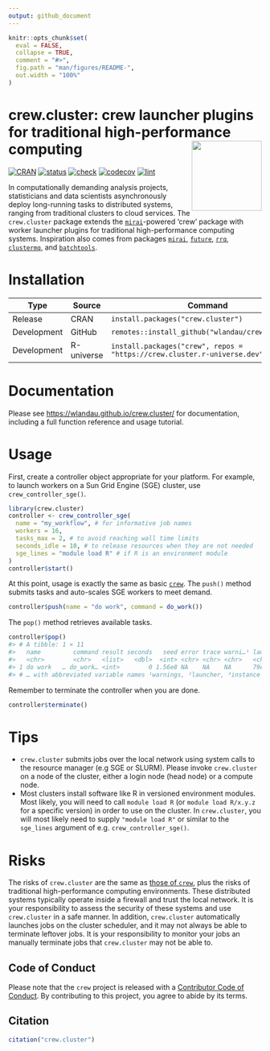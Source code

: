 ```yaml
---
output: github_document
---
```


```r
knitr::opts_chunk$set(
  eval = FALSE,
  collapse = TRUE,
  comment = "#>",
  fig.path = "man/figures/README-",
  out.width = "100%"
)
```

# crew.cluster: crew launcher plugins for traditional high-performance computing <img src='man/figures/logo-readme.png' align="right" height="139"/>

[![CRAN](https://www.r-pkg.org/badges/version/crew.cluster)](https://CRAN.R-project.org/package=crew.cluster)
[![status](https://www.repostatus.org/badges/latest/active.svg)](https://www.repostatus.org/#Active)
[![check](https://github.com/wlandau/crew.cluster/workflows/check/badge.svg)](https://github.com/wlandau/crew.cluster/actions?query=workflow%3Acheck)
[![codecov](https://codecov.io/gh/wlandau/crew.cluster/branch/main/graph/badge.svg?token=3T5DlLwUVl)](https://app.codecov.io/gh/wlandau/crew.cluster)
[![lint](https://github.com/wlandau/crew.cluster/workflows/lint/badge.svg)](https://github.com/wlandau/crew.cluster/actions?query=workflow%3Alint)

In computationally demanding analysis projects, statisticians and data scientists asynchronously deploy long-running tasks to distributed systems, ranging from traditional clusters to cloud services. The `crew.cluster` package extends the [`mirai`](https://github.com/shikokuchuo/mirai)-powered 'crew' package with worker launcher plugins for traditional high-performance computing systems. Inspiration also comes from packages [`mirai`](https://github.com/shikokuchuo/mirai), [`future`](https://future.futureverse.org/), [`rrq`](https://mrc-ide.github.io/rrq/), [`clustermq`](https://mschubert.github.io/clustermq/), and [`batchtools`](https://mllg.github.io/batchtools/).

# Installation

Type | Source | Command
---|---|---
Release | CRAN | `install.packages("crew.cluster")`
Development | GitHub | `remotes::install_github("wlandau/crew.cluster")`
Development | R-universe | `install.packages("crew", repos = "https://crew.cluster.r-universe.dev")`

# Documentation

Please see <https://wlandau.github.io/crew.cluster/> for documentation, including a full function reference and usage tutorial.

# Usage

First, create a controller object appropriate for your platform. For example, to launch workers on a Sun Grid Engine (SGE) cluster, use `crew_controller_sge()`.

```r
library(crew.cluster)
controller <- crew_controller_sge(
  name = "my_workflow", # for informative job names
  workers = 16,
  tasks_max = 2, # to avoid reaching wall time limits
  seconds_idle = 10, # to release resources when they are not needed
  sge_lines = "module load R" # if R is an environment module
)
controller$start()
```

At this point, usage is exactly the same as basic [`crew`](https://wlandau.github.io/crew). The `push()` method submits tasks and auto-scales SGE workers to meet demand.

```r
controller$push(name = "do work", command = do_work())
```

The `pop()` method retrieves available tasks.

```r
controller$pop()
#> # A tibble: 1 × 11
#>   name         command result seconds   seed error trace warni…¹ launc…² worker insta…³
#>   <chr>        <chr>   <list>   <dbl>  <int> <chr> <chr> <chr>   <chr>    <int> <chr>  
#> 1 do work   … do_work… <int>        0 1.56e8 NA    NA    NA      79e71c…      1 7686b2…
#> # … with abbreviated variable names ¹​warnings, ²​launcher, ³​instance
```

Remember to terminate the controller when you are done.

```r
controller$terminate()
```

# Tips

* `crew.cluster` submits jobs over the local network using system calls to the resource manager (e.g SGE or SLURM). Please invoke `crew.cluster` on a node of the cluster, either a login node (head node) or a compute node.
* Most clusters install software like R in versioned environment modules. Most likely, you will need to call `module load R` (or `module load R/x.y.z` for a specific version) in order to use on the cluster. In `crew.cluster`, you will most likely need to supply `"module load R"` or similar to the `sge_lines` argument of e.g. `crew_controller_sge()`.

# Risks

The risks of `crew.cluster` are the same as [those of `crew`](https://wlandau.github.io/crew/#risks), plus the risks of traditional high-performance computing environments. These distributed systems typically operate inside a firewall and trust the local network. It is your responsibility to assess the security of these systems and use `crew.cluster` in a safe manner. In addition, `crew.cluster` automatically launches jobs on the cluster scheduler, and it may not always be able to terminate leftover jobs. It is your responsibility to monitor your jobs an manually terminate jobs that `crew.cluster` may not be able to.

## Code of Conduct

Please note that the `crew` project is released with a [Contributor Code of Conduct](https://github.com/wlandau/crew/blob/main/CODE_OF_CONDUCT.md). By contributing to this project, you agree to abide by its terms.

## Citation

```r
citation("crew.cluster")
```
